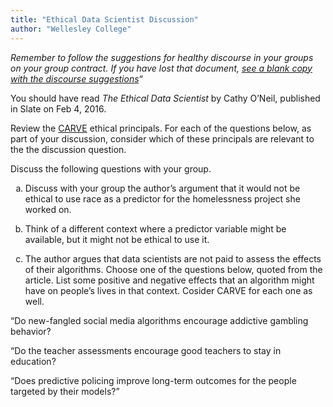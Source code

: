 ```yaml
---
title: "Ethical Data Scientist Discussion"
author: "Wellesley College"
---
```


*Remember to follow the suggestions for healthy discourse in your groups on your group contract. If you have lost that document, [see a blank copy with the discourse suggestions](/course-materials/documents/teamcontracttemplate.docx)"*

You should have read *The Ethical Data Scientist* by Cathy O'Neil, published in Slate on Feb 4, 2016.

Review the [CARVE](/course-materials/documents/CARVE.pdf) ethical principals. For each of the questions below, as part of your discussion, consider which of these principals are relevant to the the discussion question.

Discuss the following questions with your group.

(a) Discuss with your group the author's argument that it would not be ethical to use race as a predictor for the homelessness project she worked on.

(b) Think of a different context where a predictor variable might be available, but it might not be ethical to use it.

(c) The author argues that data scientists are not paid to assess the effects of their algorithms. Choose one of the questions below, quoted from the article. List some positive and negative effects that an algorithm might have on people's lives in that context. Cosider CARVE for each one as well.

"Do new-fangled social media algorithms encourage addictive gambling behavior?

"Do the teacher assessments encourage good teachers to stay in education?

"Does predictive policing improve long-term outcomes for the people targeted by their models?"
